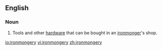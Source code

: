 ==English==
===Noun===
{{en-noun|-}}

# {{context|archaic|UK}} Tools and other [[hardware]] that can be bought in an [[ironmonger]]'s shop.

[[io:ironmongery]]
[[vi:ironmongery]]
[[zh:ironmongery]]